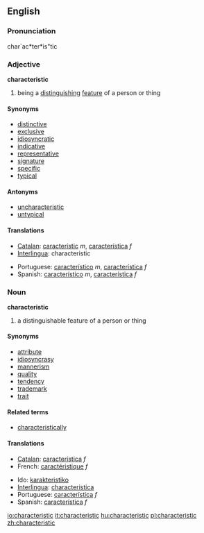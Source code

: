 ==English==
===Pronunciation===
char`ac*ter*is"tic

===Adjective===
'''characteristic'''

# being a [[distinguish]]ing [[feature]] of a person or thing

====Synonyms====
* [[distinctive]]
* [[exclusive]]
* [[idiosyncratic]]
* [[indicative]]
* [[representative]]
* [[signature]]
* [[specific]]
* [[typical]]

====Antonyms====
* [[uncharacteristic]]
* [[untypical]]

====Translations====
{{top}}
*[[Catalan]]: [[característic]] ''m'', [[característica]] ''f''
*[[Interlingua]]: characteristic
{{mid}}
*Portuguese: [[característico]] ''m'', [[característica]] ''f''
*Spanish: [[característico]] ''m'', [[característica]] ''f''
{{bottom}}

===Noun===
'''characteristic'''
# a distinguishable feature of a person or thing

====Synonyms====
* [[attribute]]
* [[idiosyncrasy]]
* [[mannerism]]
* [[quality]]
* [[tendency]]
* [[trademark]]
* [[trait]]

====Related terms====
* [[characteristically]]

====Translations====
{{top}}
*[[Catalan]]: [[característica]] ''f''
*French: [[caractéristique]] ''f''
{{mid}}
*Ido: [[karakteristiko]]
*[[Interlingua]]: [[characteristica]]
*Portuguese: [[característica]] ''f''
*Spanish: [[característica]] ''f''
{{bottom}}

[[io:characteristic]]
[[it:characteristic]]
[[hu:characteristic]]
[[pl:characteristic]]
[[zh:characteristic]]
